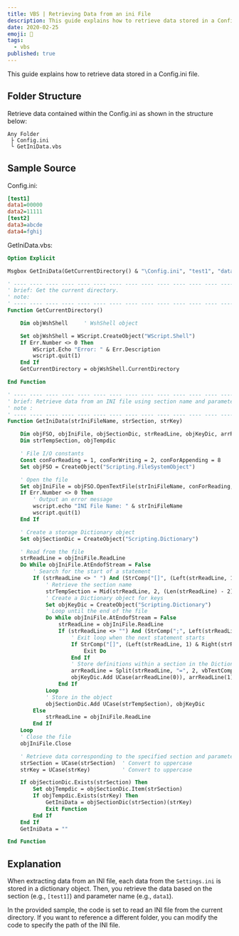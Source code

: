 ```yaml
---
title: VBS | Retrieving Data from an ini File
description: This guide explains how to retrieve data stored in a Config.ini file.
date: 2020-02-25
emoji: 🔧
tags: 
  - vbs
published: true
---
```


This guide explains how to retrieve data stored in a Config.ini file.

## Folder Structure
Retrieve data contained within the Config.ini as shown in the structure below:

``` textfile
Any Folder
 ├ Config.ini
 └ GetIniData.vbs
```

## Sample Source

Config.ini:

``` ini
[test1]
data1=00000
data2=11111
[test2]
data3=abcde
data4=fghij
```

GetIniData.vbs:

``` vb
Option Explicit

Msgbox GetIniData(GetCurrentDirectory() & "\Config.ini", "test1", "data1")

' ---- ---- ---- ---- ---- ---- ---- ---- ---- ---- ---- ---- ---- ---- ----
' brief: Get the current directory.
' note: 
' ---- ---- ---- ---- ---- ---- ---- ---- ---- ---- ---- ---- ---- ---- ----
Function GetCurrentDirectory()

    Dim objWshShell     ' WshShell object

    Set objWshShell = WScript.CreateObject("WScript.Shell")
    If Err.Number <> 0 Then
        WScript.Echo "Error: " & Err.Description
        wscript.quit(1)
    End If
    GetCurrentDirectory = objWshShell.CurrentDirectory

End Function

' ---- ---- ---- ---- ---- ---- ---- ---- ---- ---- ---- ---- ---- ---- ----
' brief: Retrieve data from an INI file using section name and parameter name.
' note :
' ---- ---- ---- ---- ---- ---- ---- ---- ---- ---- ---- ---- ---- ---- ----
Function GetIniData(strIniFileName, strSection, strKey)

    Dim objFSO, objIniFile, objSectionDic, strReadLine, objKeyDic, arrReadLine
    Dim strTempSection, objTempdic

    ' File I/O constants
    Const conForReading = 1, conForWriting = 2, conForAppending = 8
    Set objFSO = CreateObject("Scripting.FileSystemObject")

    ' Open the file
    Set objIniFile = objFSO.OpenTextFile(strIniFileName, conForReading, False)
    If Err.Number <> 0 Then
        ' Output an error message
        wscript.echo "INI File Name: " & strIniFileName
        wscript.quit(1)
    End If

    ' Create a storage Dictionary object
    Set objSectionDic = CreateObject("Scripting.Dictionary")

    ' Read from the file
    strReadLine = objIniFile.ReadLine
    Do While objIniFile.AtEndofStream = False
        ' Search for the start of a statement
        If (strReadLine <> " ") And (StrComp("[]", (Left(strReadLine, 1) & Right(strReadLine, 1))) = 0) Then
            ' Retrieve the section name
            strTempSection = Mid(strReadLine, 2, (Len(strReadLine) - 2))
            ' Create a Dictionary object for keys
            Set objKeyDic = CreateObject("Scripting.Dictionary")
            ' Loop until the end of the file
            Do While objIniFile.AtEndofStream = False
                strReadLine = objIniFile.ReadLine
                If (strReadLine <> "") And (StrComp(";", Left(strReadLine, 1)) <> 0) Then
                    ' Exit loop when the next statement starts
                    If StrComp("[]", (Left(strReadLine, 1) & Right(strReadLine, 1))) = 0 Then
                        Exit Do
                    End If
                    ' Store definitions within a section in the Dictionary object
                    arrReadLine = Split(strReadLine, "=", 2, vbTextCompare)
                    objKeyDic.Add UCase(arrReadLine(0)), arrReadLine(1)
                End If
            Loop
            ' Store in the object
            objSectionDic.Add UCase(strTempSection), objKeyDic
        Else
            strReadLine = objIniFile.ReadLine
        End If
    Loop
    ' Close the file
    objIniFile.Close

    ' Retrieve data corresponding to the specified section and parameter from the INI array
    strSection = UCase(strSection)  ' Convert to uppercase
    strKey = UCase(strKey)          ' Convert to uppercase

    If objSectionDic.Exists(strSection) Then
        Set objTempdic = objSectionDic.Item(strSection)
        If objTempdic.Exists(strKey) Then
            GetIniData = objSectionDic(strSection)(strKey)
            Exit Function
        End If
    End If
    GetIniData = ""

End Function
```

## Explanation

When extracting data from an INI file, each data from the `Settings.ini` is stored in a dictionary object. Then, you retrieve the data based on the section (e.g., `[test1]`) and parameter name (e.g., `data1`).

In the provided sample, the code is set to read an INI file from the current directory. If you want to reference a different folder, you can modify the code to specify the path of the INI file.